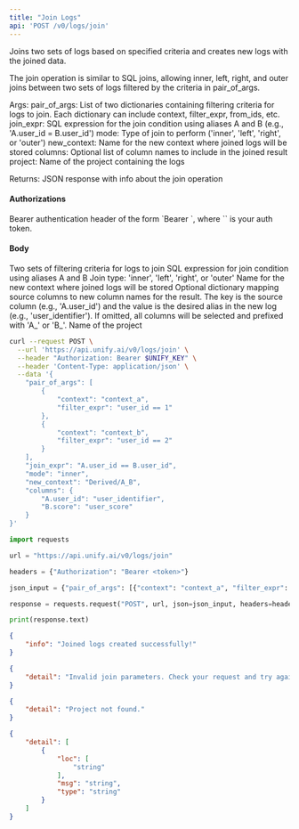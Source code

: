```yaml
---
title: "Join Logs"
api: 'POST /v0/logs/join'
---
```

Joins two sets of logs based on specified criteria and creates new logs with the joined data.

The join operation is similar to SQL joins, allowing inner, left, right, and outer joins
between two sets of logs filtered by the criteria in pair_of_args.

Args:
    pair_of_args: List of two dictionaries containing filtering criteria for logs to join.
                 Each dictionary can include context, filter_expr, from_ids, etc.
    join_expr: SQL expression for the join condition using aliases A and B
              (e.g., 'A.user_id = B.user_id')
    mode: Type of join to perform ('inner', 'left', 'right', or 'outer')
    new_context: Name for the new context where joined logs will be stored
    columns: Optional list of column names to include in the joined result
    project: Name of the project containing the logs

Returns:
    JSON response with info about the join operation

#### Authorizations

<ParamField header="Authorization" type="string" required="true">
  Bearer authentication header of the form `Bearer <token>`, where `<token>` is your auth token.
</ParamField>

#### Body

<ParamField body="pair_of_args" type="[object]" required="true">
Two sets of filtering criteria for logs to join
</ParamField>

<ParamField body="join_expr" type="string" required="true">
SQL expression for join condition using aliases A and B
</ParamField>

<ParamField body="mode" type="string" required="true">
Join type: 'inner', 'left', 'right', or 'outer'
</ParamField>

<ParamField body="new_context" type="string" required="true">
Name for the new context where joined logs will be stored
</ParamField>

<ParamField body="columns" type="object | null" >
Optional dictionary mapping source columns to new column names for the result. The key is the source column (e.g., 'A.user_id') and the value is the desired alias in the new log (e.g., 'user_identifier'). If omitted, all columns will be selected and prefixed with 'A_' or 'B_'.
</ParamField>

<ParamField body="project" type="string" required="true">
Name of the project
</ParamField>

<RequestExample>

```bash cURL
curl --request POST \
  --url 'https://api.unify.ai/v0/logs/join' \
  --header "Authorization: Bearer $UNIFY_KEY" \
  --header 'Content-Type: application/json' \
  --data '{
    "pair_of_args": [
        {
            "context": "context_a",
            "filter_expr": "user_id == 1"
        },
        {
            "context": "context_b",
            "filter_expr": "user_id == 2"
        }
    ],
    "join_expr": "A.user_id == B.user_id",
    "mode": "inner",
    "new_context": "Derived/A_B",
    "columns": {
        "A.user_id": "user_identifier",
        "B.score": "user_score"
    }
}'
```

```python Python
import requests

url = "https://api.unify.ai/v0/logs/join"

headers = {"Authorization": "Bearer <token>"}

json_input = {"pair_of_args": [{"context": "context_a", "filter_expr": "user_id == 1"}, {"context": "context_b", "filter_expr": "user_id == 2"}], "join_expr": "A.user_id == B.user_id", "mode": "inner", "new_context": "Derived/A_B", "columns": {"A.user_id": "user_identifier", "B.score": "user_score"}}

response = requests.request("POST", url, json=json_input, headers=headers)

print(response.text)
```

</RequestExample>
<ResponseExample>

```json 200
{
    "info": "Joined logs created successfully!"
}
```

```json 400
{
    "detail": "Invalid join parameters. Check your request and try again."
}
```

```json 404
{
    "detail": "Project not found."
}
```

```json 422
{
    "detail": [
        {
            "loc": [
                "string"
            ],
            "msg": "string",
            "type": "string"
        }
    ]
}
```

</ResponseExample>
